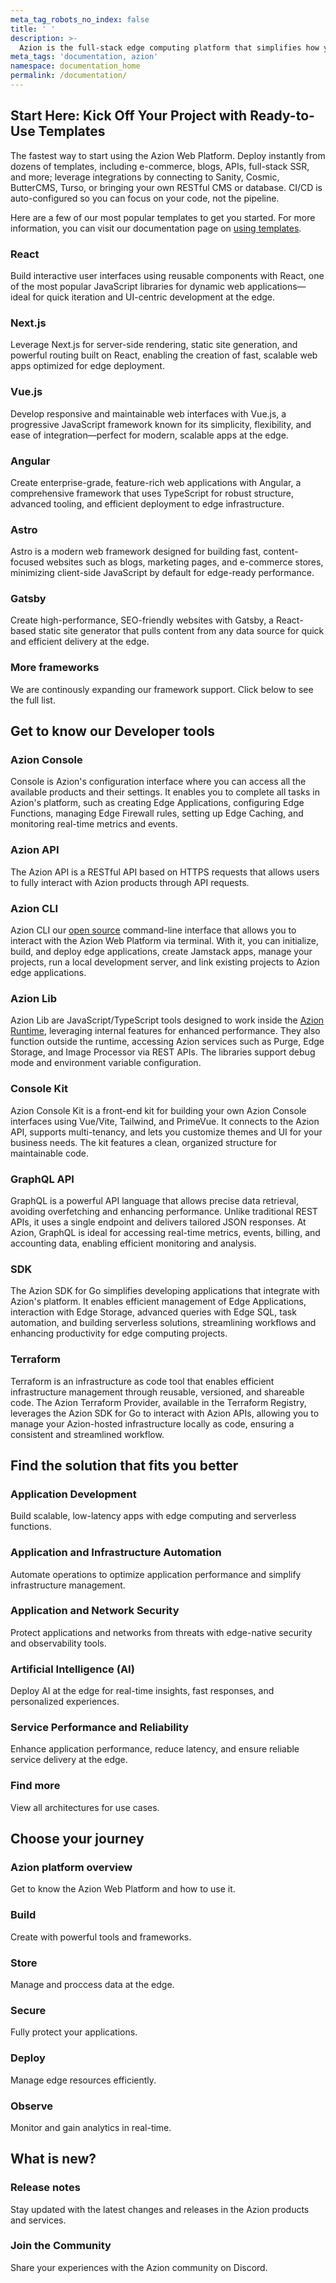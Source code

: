 ```yaml
---
meta_tag_robots_no_index: false
title: ' '
description: >-
  Azion is the full-stack edge computing platform that simplifies how you build, secure, and scale modern applications.
meta_tags: 'documentation, azion'
namespace: documentation_home
permalink: /documentation/
---
```



<div class="[&_.flex.flex-col]:!gap-4 [&_.flex.flex-col]:md:!gap-8 [&_.flex.flex-col]:2xl:!gap-16">
  <HeroHome
    title="Welcome to <span style='color:#F3652B!important'>Azion</span> Docs"
    description="We make every application fast and reliable. Deploy your projects instantly on the most reliable global network, leverage enterprise-grade security, and scale from zero to peak without cold starts."
    logos={[]}
    buttons={[
      { label: "Overview", link: "https://console.azion.com/signup/", outlined: false },
      { label: "Import a project", link: "/en/contact-sales/", outlined: true }
    ]}
  />
</div>

## Start Here: Kick Off Your Project with Ready-to-Use Templates

The fastest way to start using the Azion Web Platform. Deploy instantly from dozens of templates, including e-commerce, blogs, APIs, full-stack SSR, and more; leverage integrations by connecting to Sanity, Cosmic, ButterCMS, Turso, or bringing your own RESTful CMS or database. CI/CD is auto-configured so you can focus on your code, not the pipeline.

Here are a few of our most popular templates to get you started. For more information, you can visit our documentation page on [using templates](/en/documentation/products/use-a-template-via-azion-console/).

### <i class='ai ai-react'></i> React

Build interactive user interfaces using reusable components with React, one of the most popular JavaScript libraries for dynamic web applications—ideal for quick iteration and UI-centric development at the edge.

<LinkButton
    label="Deploy"
    link="https://console.azion.com/create/react/react-boilerplate"
    icon="ai ai-azion"
    icon-pos="left"
  />

### <i class='ai ai-nextjs'></i> Next.js

Leverage Next.js for server-side rendering, static site generation, and powerful routing built on React, enabling the creation of fast, scalable web apps optimized for edge deployment.

<LinkButton
    label="Deploy"
    link="https://console.azion.com/create/nextjs/nextjs-app-configurations"
    icon="ai ai-azion"
    icon-pos="left"
  />

### <i class='ai ai-vue'></i> Vue.js

Develop responsive and maintainable web interfaces with Vue.js, a progressive JavaScript framework known for its simplicity, flexibility, and ease of integration—perfect for modern, scalable apps at the edge.

<LinkButton
    label="Deploy"
    link="https://console.azion.com/create/vue/vue-boilerplate"
    icon="ai ai-azion"
    icon-pos="left"
  />

### <i class='ai ai-angular'></i> Angular

Create enterprise-grade, feature-rich web applications with Angular, a comprehensive framework that uses TypeScript for robust structure, advanced tooling, and efficient deployment to edge infrastructure.

<LinkButton
    label="Deploy"
    link="https://console.azion.com/create/angular/angular-boilerplate"
    icon="ai ai-azion"
    icon-pos="left"
  />

### <i class='ai ai-astro'></i> Astro

Astro is a modern web framework designed for building fast, content-focused websites such as blogs, marketing pages, and e-commerce stores, minimizing client-side JavaScript by default for edge-ready performance.

<LinkButton
    label="Deploy"
    link="https://console.azion.com/create/astro/astro-boilerplate"
    icon="ai ai-azion"
    icon-pos="left"
  />

### <i class='ai ai-gatsby'></i> Gatsby

Create high-performance, SEO-friendly websites with Gatsby, a React-based static site generator that pulls content from any data source for quick and efficient delivery at the edge.

<LinkButton
    label="Deploy"
    link="https://console.azion.com/create/gatsby/gatsby-blog-starter-kit"
    icon="ai ai-azion"
    icon-pos="left"
  />

### More frameworks 

We are continously expanding our framework support. Click below to see the full list.

<LinkButton link="/en/documentation/products/devtools/azion-edge-runtime/frameworks-compatibility/" label="View details" severity="secondary" />

## Get to know our Developer tools

### Azion Console

Console is Azion's configuration interface where you can access all the available products and their settings. It enables you to complete all tasks in Azion's platform, such as creating Edge Applications, configuring Edge Functions, managing Edge Firewall rules, setting up Edge Caching, and monitoring real-time metrics and events.

<LinkButton link="/en/documentation/products/guides/getting-to-know-azion-console/" label="View details" severity="secondary" />

### Azion API

The Azion API is a RESTful API based on HTTPS requests that allows users to fully interact with Azion products through API requests.

<LinkButton link="https://api.azion.com/?_gl=1*kkolsv*_gcl_au*OTAxOTIzMjQ2LjE3NDc3NDYzNTkuMTk3ODMzMTk3LjE3NDg0NTUzNTYuMTc0ODQ1NjI4OQ.." label="View details" severity="secondary" />

### Azion CLI

Azion CLI our [open source](https://github.com/aziontech/azion) command-line interface that allows you to interact with the Azion Web Platform via terminal. With it, you can initialize, build, and deploy edge applications, create Jamstack apps, manage your projects, run a local development server, and link existing projects to Azion edge applications.

<LinkButton link="/en/documentation/products/azion-cli/overview/" label="View details" severity="secondary" />

### Azion Lib

Azion Lib are JavaScript/TypeScript tools designed to work inside the [Azion Runtime](https://www.azion.com/en/documentation/runtime/overview/), leveraging internal features for enhanced performance. They also function outside the runtime, accessing Azion services such as Purge, Edge Storage, and Image Processor via REST APIs. The libraries support debug mode and environment variable configuration.

<LinkButton link="/en/documentation/products/azion-lib/overview/" label="View details" severity="secondary" />

### Console Kit

Azion Console Kit is a front-end kit for building your own Azion Console interfaces using Vue/Vite, Tailwind, and PrimeVue. It connects to the Azion API, supports multi-tenancy, and lets you customize themes and UI for your business needs. The kit features a clean, organized structure for maintainable code.

<LinkButton link="/en/documentation/devtools/console-kit/" label="View details" severity="secondary" />

### GraphQL API

GraphQL is a powerful API language that allows precise data retrieval, avoiding overfetching and enhancing performance. Unlike traditional REST APIs, it uses a single endpoint and delivers tailored JSON responses. At Azion, GraphQL is ideal for accessing real-time metrics, events, billing, and accounting data, enabling efficient monitoring and analysis.

<LinkButton link="/en/documentation/devtools/graphql-api/" label="View details" severity="secondary" />

### SDK

The Azion SDK for Go simplifies developing applications that integrate with Azion's platform. It enables efficient management of Edge Applications, interaction with Edge Storage, advanced queries with Edge SQL, task automation, and building serverless solutions, streamlining workflows and enhancing productivity for edge computing projects.

<LinkButton link="/en/documentation/devtools/sdk/go/" label="View details" severity="secondary" />

### Terraform

Terraform is an infrastructure as code tool that enables efficient infrastructure management through reusable, versioned, and shareable code. The Azion Terraform Provider, available in the Terraform Registry, leverages the Azion SDK for Go to interact with Azion APIs, allowing you to manage your Azion-hosted infrastructure locally as code, ensuring a consistent and streamlined workflow.

<LinkButton link="/en/documentation/products/terraform-provider/" label="View details" severity="secondary" />


## Find the solution that fits you better

### <i class='pi pi-code'></i> Application Development

Build scalable, low-latency apps with edge computing and serverless functions.

<LinkButton link="/en/documentation/architectures/by-solution/application-development/" label="View details" severity="secondary" />

### <i class='pi pi-server'></i> Application and Infrastructure Automation

Automate operations to optimize application performance and simplify infrastructure management.

<LinkButton link="/en/documentation/architectures/by-solution/application-and-infrastructure-automation/" label="View details" severity="secondary" />

### <i class='ai ai-edge-firewall'></i> Application and Network Security

Protect applications and networks from threats with edge-native security and observability tools.

<LinkButton link="/en/documentation/architectures/by-solution/application-and-network-security/" label="View details" severity="secondary" />

### <i class='pi pi-bolt'></i> Artificial Intelligence (AI)

Deploy AI at the edge for real-time insights, fast responses, and personalized experiences.

<LinkButton link="/en/documentation/architectures/by-solution/artificial-intelligence/" label="View details" severity="secondary" />

### <i class='pi pi-chart-line'></i> Service Performance and Reliability

Enhance application performance, reduce latency, and ensure reliable service delivery at the edge.

<LinkButton link="/en/documentation/architectures/by-solution/service-performance-and-reliability/" label="View details" severity="secondary" />

### Find more

View all architectures for use cases.

<LinkButton link="/en/documentation/architectures/" label="View details" severity="secondary" />

## Choose your journey

### <i class='ai ai-azion'></i> Azion platform overview

Get to know the Azion Web Platform and how to use it.

<LinkButton link="/en/documentation/products/azion-platform-overview/" label="View details" severity="secondary" />

### <i class='ai ai-build-pillar'></i> Build

Create with powerful tools and frameworks.

<LinkButton link="/en/documentation/products/guides/build/overview/" label="View details" severity="secondary" />

### <i class='ai ai-store-pillar'></i> Store

Manage and proccess data at the edge.

<LinkButton link="/en/documentation/products/store/overview/" label="View details" severity="secondary" />

### <i class='ai ai-secure-pillar'></i> Secure

Fully protect your applications.

<LinkButton link="/en/documentation/products/secure/overview/" label="View details" severity="secondary" />

### <i class='ai ai-deploy-pillar'></i> Deploy

Manage edge resources efficiently.

<LinkButton link="/en/documentation/products/deploy/overview/" label="View details" severity="secondary" />

### <i class='ai ai-observe-pillar'></i> Observe

Monitor and gain analytics in real-time.

<LinkButton link="/en/documentation/products/observe/overview/" label="View details" severity="secondary" />

## What is new?

### <i class='pi pi-megaphone'></i> Release notes

Stay updated with the latest changes and releases in the Azion products and services.

<LinkButton link="/en/documentation/products/release-notes/" label="View details" severity="secondary" />

### <i class='pi pi-discord'></i> Join the Community

Share your experiences with the Azion community on Discord.

<LinkButton link="https://discord.com/invite/Yp9N7RMVZy" label="Join" severity="secondary" />